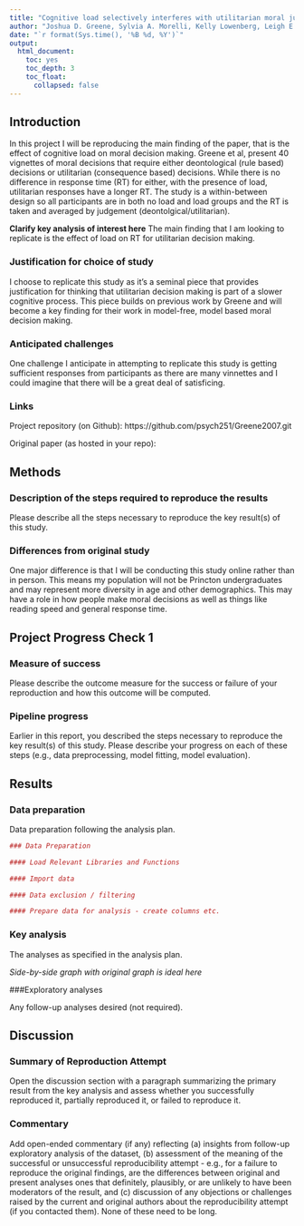 ```yaml
---
title: "Cognitive load selectively interferes with utilitarian moral judgment"
author: "Joshua D. Greene, Sylvia A. Morelli, Kelly Lowenberg, Leigh E. Nystrom, Jonathan D. Cohen"
date: "`r format(Sys.time(), '%B %d, %Y')`"
output:
  html_document:
    toc: yes
    toc_depth: 3
    toc_float:
      collapsed: false
---
```


<!-- Reproducibility reports should all use this template to standardize reporting across projects. These reports will be public supplementary materials that accompany the summary report(s) of the aggregate results. -->

## Introduction

In this project I will be reproducing the main finding of the paper, that is the effect of cognitive load on moral decision making. Greene et al, present 40 vignettes of moral decisions that require either deontological (rule based) decisions or utilitarian (consequence based) decisions. While there is no difference in response time (RT) for either, with the presence of load, utilitarian responses have a longer RT. The study is a within-between design so all participants are in both no load and load groups and the RT is taken and averaged by judgement (deontolgical/utilitarian). 

**Clarify key analysis of interest here**  The main finding that I am looking to replicate is the effect of load on RT for utilitarian decision making. 

### Justification for choice of study

I choose to replicate this study as it's a seminal piece that provides justification for thinking that utilitarian decision making is part of a slower cognitive process. This piece builds on previous work by Greene and will become a key finding for their work in model-free, model based moral decision making. 

### Anticipated challenges

One challenge I anticipate in attempting to replicate this study is getting sufficient responses from participants as there are many vinnettes and I could imagine that there will be a great deal of satisficing.

### Links

Project repository (on Github): https://github.com/psych251/Greene2007.git

Original paper (as hosted in your repo):

## Methods

### Description of the steps required to reproduce the results

Please describe all the steps necessary to reproduce the key result(s) of this study. 

### Differences from original study

One major difference is that I will be conducting this study online rather than in person. This means my population will not be Princton undergraduates and may represent more diversity in age and other demographics. This may have a role in how people make moral decisions as well as things like reading speed and general response time. 

## Project Progress Check 1

### Measure of success

Please describe the outcome measure for the success or failure of your reproduction and how this outcome will be computed.


### Pipeline progress

Earlier in this report, you described the steps necessary to reproduce the key result(s) of this study. Please describe your progress on each of these steps (e.g., data preprocessing, model fitting, model evaluation).


## Results

### Data preparation

Data preparation following the analysis plan.
	
```r
### Data Preparation

#### Load Relevant Libraries and Functions

#### Import data

#### Data exclusion / filtering

#### Prepare data for analysis - create columns etc.
```

### Key analysis

The analyses as specified in the analysis plan.  

*Side-by-side graph with original graph is ideal here*

###Exploratory analyses

Any follow-up analyses desired (not required).  

## Discussion

### Summary of Reproduction Attempt

Open the discussion section with a paragraph summarizing the primary result from the key analysis and assess whether you successfully reproduced it, partially reproduced it, or failed to reproduce it.  

### Commentary

Add open-ended commentary (if any) reflecting (a) insights from follow-up exploratory analysis of the dataset, (b) assessment of the meaning of the successful or unsuccessful reproducibility attempt - e.g., for a failure to reproduce the original findings, are the differences between original and present analyses ones that definitely, plausibly, or are unlikely to have been moderators of the result, and (c) discussion of any objections or challenges raised by the current and original authors about the reproducibility attempt (if you contacted them).  None of these need to be long.
